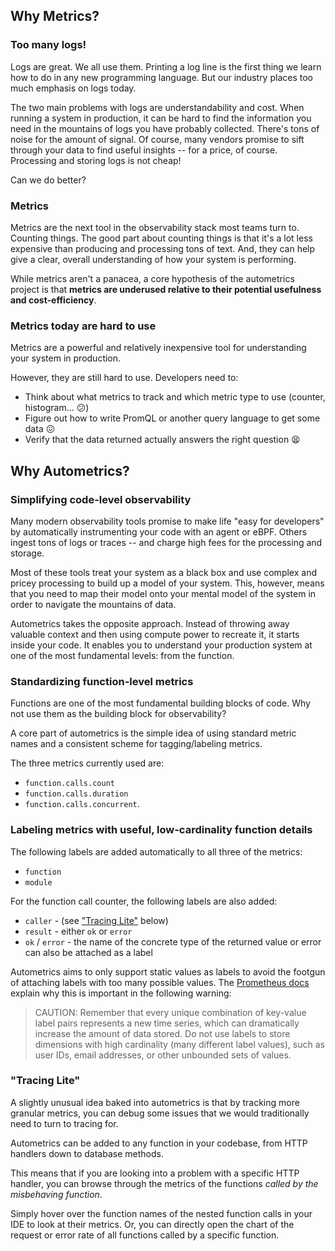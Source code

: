 ##  Why Metrics?

### Too many logs!

Logs are great. We all use them. Printing a log line is the first thing we learn how to do in any new programming language. But our industry places too much emphasis on logs today.

The two main problems with logs are understandability and cost. When running a system in production, it can be hard to find the information you need in the mountains of logs you have probably collected. There's tons of noise for the amount of signal. Of course, many vendors promise to sift through your data to find useful insights -- for a price, of course. Processing and storing logs is not cheap!

Can we do better?

### Metrics

Metrics are the next tool in the observability stack most teams turn to. Counting things. The good part about counting things is that it's a lot less expensive than producing and processing tons of text. And, they can help give a clear, overall understanding of how your system is performing.

While metrics aren't a panacea, a core hypothesis of the autometrics project is that **metrics are underused relative to their potential usefulness and cost-efficiency**.

### Metrics today are hard to use

Metrics are a powerful and relatively inexpensive tool for understanding your system in production.

However, they are still hard to use. Developers need to:
- Think about what metrics to track and which metric type to use (counter, histogram... 😕)
- Figure out how to write PromQL or another query language to get some data 😖
- Verify that the data returned actually answers the right question 😫

##  Why Autometrics?

### Simplifying code-level observability

Many modern observability tools promise to make life "easy for developers" by automatically instrumenting your code with an agent or eBPF. Others ingest tons of logs or traces -- and charge high fees for the processing and storage.

Most of these tools treat your system as a black box and use complex and pricey processing to build up a model of your system. This, however, means that you need to map their model onto your mental model of the system in order to navigate the mountains of data.

Autometrics takes the opposite approach. Instead of throwing away valuable context and then using compute power to recreate it, it starts inside your code. It enables you to understand your production system at one of the most fundamental levels: from the function.

### Standardizing function-level metrics

Functions are one of the most fundamental building blocks of code. Why not use them as the building block for observability?

A core part of autometrics is the simple idea of using standard metric names and a consistent scheme for tagging/labeling metrics.

The three metrics currently used are:
- `function.calls.count`
- `function.calls.duration`
- `function.calls.concurrent`.

### Labeling metrics with useful, low-cardinality function details

The following labels are added automatically to all three of the metrics:
- `function`
- `module`

For the function call counter, the following labels are also added:

- `caller` - (see ["Tracing Lite"](#tracing-lite) below)
- `result` - either `ok` or `error`
- `ok` / `error` - the name of the concrete type of the returned value or error can also be attached as a label

Autometrics aims to only support static values as labels to avoid the footgun of attaching labels with too many possible values. The [Prometheus docs](https://prometheus.io/docs/practices/naming/#labels) explain why this is important in the following warning:

> CAUTION: Remember that every unique combination of key-value label pairs represents a new time series, which can dramatically increase the amount of data stored. Do not use labels to store dimensions with high cardinality (many different label values), such as user IDs, email addresses, or other unbounded sets of values.

### "Tracing Lite"

A slightly unusual idea baked into autometrics is that by tracking more granular metrics, you can debug some issues that we would traditionally need to turn to tracing for.

Autometrics can be added to any function in your codebase, from HTTP handlers down to database methods.

This means that if you are looking into a problem with a specific HTTP handler, you can browse through the metrics of the functions _called by the misbehaving function_.

Simply hover over the function names of the nested function calls in your IDE to look at their metrics. Or, you can directly open the chart of the request or error rate of all functions called by a specific function.
